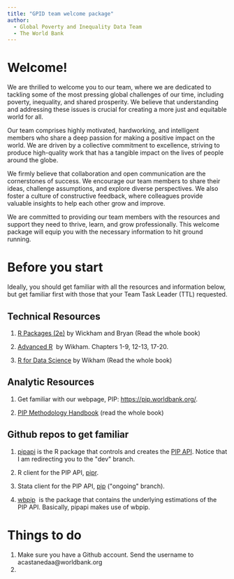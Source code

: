 ```yaml
---
title: "GPID team welcome package"
author: 
  - Global Poverty and Inequality Data Team
  - The World Bank
---
```


# Welcome!

We are thrilled to welcome you to our team, where we are dedicated to tackling some of the most pressing global challenges of our time, including poverty, inequality, and shared prosperity. We believe that understanding and addressing these issues is crucial for creating a more just and equitable world for all.

Our team comprises highly motivated, hardworking, and intelligent members who share a deep passion for making a positive impact on the world. We are driven by a collective commitment to excellence, striving to produce high-quality work that has a tangible impact on the lives of people around the globe.

We firmly believe that collaboration and open communication are the cornerstones of success. We encourage our team members to share their ideas, challenge assumptions, and explore diverse perspectives. We also foster a culture of constructive feedback, where colleagues provide valuable insights to help each other grow and improve.

We are committed to providing our team members with the resources and support they need to thrive, learn, and grow professionally. This welcome package will equip you with the necessary information to hit ground running.

# Before you start

Ideally, you should get familiar with all the resources and information below, but get familiar first with those that your Team Task Leader (TTL) requested.

## Technical Resources

1.  [R Packages (2e)](https://r-pkgs.org/) by Wickham and Bryan (Read the whole book)

2.  [Advanced R](https://adv-r.hadley.nz/)  by Wikham. Chapters 1-9, 12-13, 17-20.

3.   [R for Data Science](https://r4ds.hadley.nz/) by Wikham (Read the whole book)

## Analytic Resources

1.  Get familiar with our webpage, PIP: <https://pip.worldbank.org/>.

2.  [PIP Methodology Handbook](https://datanalytics.worldbank.org/PIP-Methodology/) (read the whole book)

## Github repos to get familiar

1.  [pipapi](https://github.com/PIP-Technical-Team/pipapi/tree/dev) is the R package that controls and creates the [PIP API](https://pip.worldbank.org/api). Notice that I am redirecting you to the \"dev\" branch.

2.  R client for the PIP API, [pipr](https://github.com/worldbank/pipr).

3.  Stata client for the PIP API, [pip](https://github.com/worldbank/pip/tree/ongoing) (\"ongoing\" branch).

4.  [wbpip](https://github.com/PIP-Technical-Team/wbpip)  is the package that contains the underlying estimations of the PIP API. Basically, pipapi makes use of wbpip.

# Things to do

1.  Make sure you have a Github account. Send the username to acastanedaa\@worldbank.org
2.  
